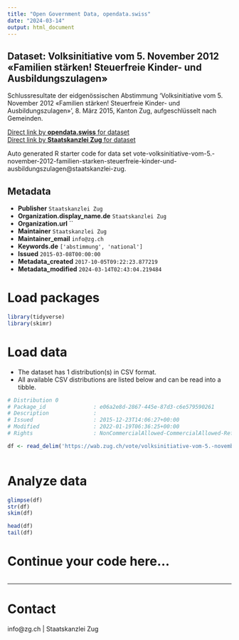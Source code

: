 ```yaml
---
title: "Open Government Data, opendata.swiss"
date: "2024-03-14"
output: html_document
---
```


## Dataset: Volksinitiative vom 5. November 2012 «Familien stärken! Steuerfreie Kinder- und Ausbildungszulagen»

Schlussresultate der eidgenössischen Abstimmung 'Volksinitiative vom 5. November 2012 «Familien stärken! Steuerfreie Kinder- und Ausbildungszulagen»', 8. März 2015, Kanton Zug, aufgeschlüsselt nach Gemeinden.

[Direct link by **opendata.swiss** for dataset](https://opendata.swiss/de/dataset/volksinitiative-vom-5-november-2012-familien-starken-steuerfreie-kinder-und-ausbildungszulagen)<br>
[Direct link by **Staatskanzlei Zug** for dataset](https://wab.zug.ch/vote/volksinitiative-vom-5.-november-2012-familien-starken-steuerfreie-kinder-und-ausbildungszulagen/data)

Auto generated R starter code for data set vote-volksinitiative-vom-5.-november-2012-familien-starken-steuerfreie-kinder-und-ausbildungszulagen@staatskanzlei-zug.

## Metadata

- **Publisher** `Staatskanzlei Zug`
- **Organization.display_name.de** `Staatskanzlei Zug`
- **Organization.url** ``
- **Maintainer** `Staatskanzlei Zug`
- **Maintainer_email** `info@zg.ch`
- **Keywords.de** `['abstimmung', 'national']`
- **Issued** `2015-03-08T00:00:00`
- **Metadata_created** `2017-10-05T09:22:23.877219`
- **Metadata_modified** `2024-03-14T02:43:04.219484`


# Load packages

```r

library(tidyverse)
library(skimr)

```

# Load data

-   The dataset has 1 distribution(s) in CSV format.
-   All available CSV distributions are listed below and can be read into a tibble.

```r

# Distribution 0
# Package_id               : e06a2e8d-2867-445e-87d3-c6e579590261
# Description              : 
# Issued                   : 2015-12-23T14:06:27+00:00
# Modified                 : 2022-01-19T06:36:25+00:00
# Rights                   : NonCommercialAllowed-CommercialAllowed-ReferenceRequired

df <- read_delim('https://wab.zug.ch/vote/volksinitiative-vom-5.-november-2012-familien-starken-steuerfreie-kinder-und-ausbildungszulagen/data-csv')



```

# Analyze data

```r

glimpse(df)
str(df)
skim(df)

head(df)
tail(df)

```

# Continue your code here...

```r

```

------------------------------------------------------------------------

# Contact

info@zg.ch | Staatskanzlei Zug
